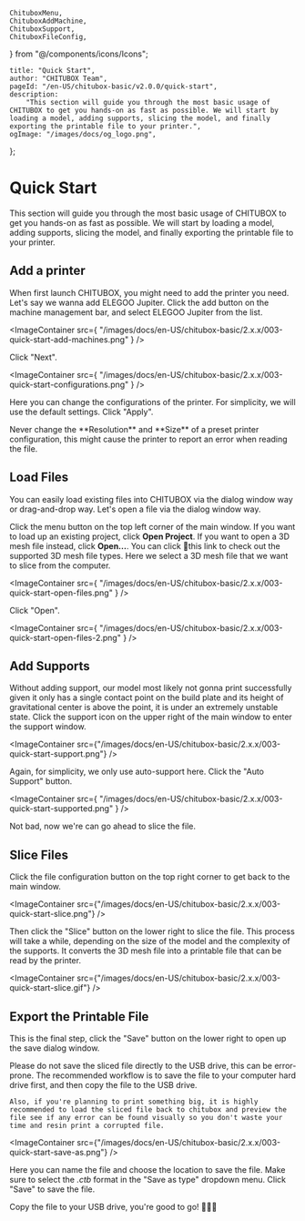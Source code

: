 	ChituboxMenu,
	ChituboxAddMachine,
	ChituboxSupport,
	ChituboxFileConfig,
} from "@/components/icons/Icons";

	title: "Quick Start",
	author: "CHITUBOX Team",
	pageId: "/en-US/chitubox-basic/v2.0.0/quick-start",
	description:
		"This section will guide you through the most basic usage of CHITUBOX to get you hands-on as fast as possible. We will start by loading a model, adding supports, slicing the model, and finally exporting the printable file to your printer.",
	ogImage: "/images/docs/og_logo.png",
};

# Quick Start

This section will guide you through the most basic usage of CHITUBOX to get you hands-on as fast as possible. We will start by loading a model, adding supports, slicing the model, and finally exporting the printable file to your printer.

## Add a printer

When first launch CHITUBOX, you might need to add the printer you need. Let's say we wanna add ELEGOO Jupiter. Click the add button <ChituboxAddMachine size={24} /> on the machine management bar, and select ELEGOO Jupiter from the list.

<ImageContainer
	src={
		"/images/docs/en-US/chitubox-basic/2.x.x/003-quick-start-add-machines.png"
	}
/>

Click "Next".

<ImageContainer
	src={
		"/images/docs/en-US/chitubox-basic/2.x.x/003-quick-start-configurations.png"
	}
/>

Here you can change the configurations of the printer. For simplicity, we will use the default settings. Click "Apply".

<Admonition type="warning">
	Never change the **Resolution** and **Size** of a preset printer
	configuration, this might cause the printer to report an error when reading
	the file.
</Admonition>

## Load Files

You can easily load existing files into CHITUBOX via the dialog window way or drag-and-drop way. Let's open a file via the dialog window way.

Click the menu button <ChituboxMenu size={24} /> on the top left corner of the main window. If you want to load up an existing project, click **Open Project**. If you want to open a 3D mesh file instead, click **Open...**. You can click <NextLink href="/en-US/docs/chitubox-basic/latest/introduction#supported-file-formats">🔗this link</NextLink> to check out the supported 3D mesh file types. Here we select a 3D mesh file that we want to slice from the computer.

<ImageContainer
	src={
		"/images/docs/en-US/chitubox-basic/2.x.x/003-quick-start-open-files.png"
	}
/>

Click "Open".

<ImageContainer
	src={
		"/images/docs/en-US/chitubox-basic/2.x.x/003-quick-start-open-files-2.png"
	}
/>

## Add Supports

Without adding support, our model most likely not gonna print successfully given it only has a single contact point on the build plate and its height of gravitational center is above the point, it is under an extremely unstable state. Click the support icon <ChituboxSupport size={24} /> on the upper right of the main window to enter the support window.

<ImageContainer
	src={"/images/docs/en-US/chitubox-basic/2.x.x/003-quick-start-support.png"}
/>

Again, for simplicity, we only use auto-support here. Click the "Auto Support" button.

<ImageContainer
	src={
		"/images/docs/en-US/chitubox-basic/2.x.x/003-quick-start-supported.png"
	}
/>

Not bad, now we're can go ahead to slice the file.

## Slice Files

Click the file configuration button <ChituboxFileConfig size={24} /> on the top right corner to get back to the main window.

<ImageContainer
	src={"/images/docs/en-US/chitubox-basic/2.x.x/003-quick-start-slice.png"}
/>

Then click the "Slice" button on the lower right to slice the file. This process will take a while, depending on the size of the model and the complexity of the supports. It converts the 3D mesh file into a printable file that can be read by the printer.

<ImageContainer
	src={"/images/docs/en-US/chitubox-basic/2.x.x/003-quick-start-slice.gif"}
/>

## Export the Printable File

This is the final step, click the "Save" button on the lower right to open up the save dialog window.

<Admonition type="warning">
	Please do not save the sliced file directly to the USB drive, this can be
	error-prone. The recommended workflow is to save the file to your computer
	hard drive first, and then copy the file to the USB drive.

    Also, if you're planning to print something big, it is highly recommended to load the sliced file back to chitubox and preview the file see if any error can be found visually so you don't waste your time and resin print a corrupted file.

</Admonition>

<ImageContainer
	src={"/images/docs/en-US/chitubox-basic/2.x.x/003-quick-start-save-as.png"}
/>

Here you can name the file and choose the location to save the file. Make sure to select the _.ctb_ format in the "Save as type" dropdown menu. Click "Save" to save the file.

Copy the file to your USB drive, you're good to go! 🎉🎉🎉
